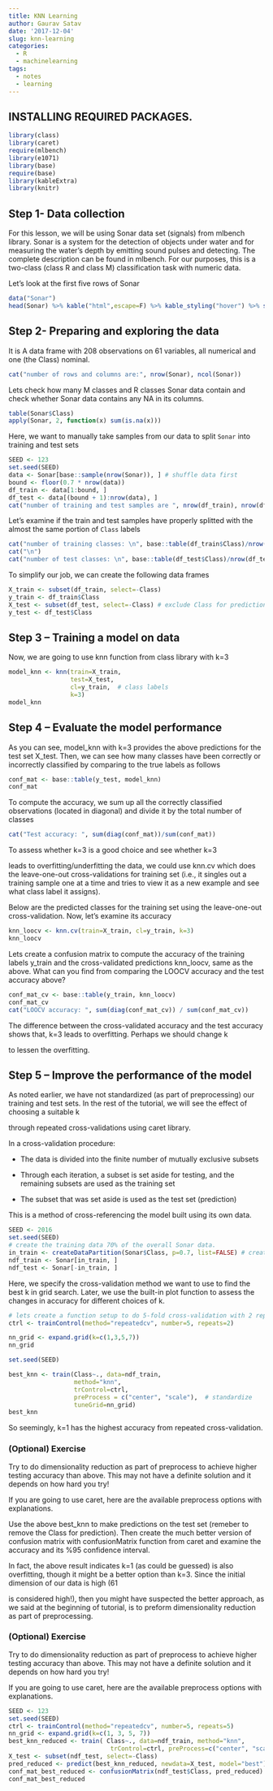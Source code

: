 ```yaml
---
title: KNN Learning
author: Gaurav Satav
date: '2017-12-04'
slug: knn-learning
categories:
  - R
  - machinelearning
tags:
  - notes
  - learning
---
```



## INSTALLING REQUIRED PACKAGES.

```r
library(class)
library(caret)
require(mlbench)
library(e1071)
library(base)
require(base)
library(kableExtra)
library(knitr)
```

## Step 1- Data collection

For this lesson, we will be using Sonar data set (signals) from mlbench library. Sonar is a system for the detection of objects under water and for measuring the water's depth by emitting sound pulses and detecting. The complete description can be found in mlbench. For our purposes, this is a two-class (class R and class M) 
classification task with numeric data.

Let's look at the first five rows of Sonar

```r
data("Sonar")
head(Sonar) %>% kable("html",escape=F) %>% kable_styling("hover") %>% scroll_box(width = "750px")
```

## Step 2- Preparing and exploring the data

It is A data frame with 208 observations on 61 variables, all numerical and one (the Class) nominal.

```r
cat("number of rows and columns are:", nrow(Sonar), ncol(Sonar))
```

Lets check how many M classes and R classes Sonar data contain and check whether Sonar data contains any NA in its columns.

```r
table(Sonar$Class) 
apply(Sonar, 2, function(x) sum(is.na(x))) 
```

Here, we want to manually take samples from our data to split `Sonar` into training and test sets

```r
SEED <- 123
set.seed(SEED)
data <- Sonar[base::sample(nrow(Sonar)), ] # shuffle data first
bound <- floor(0.7 * nrow(data))
df_train <- data[1:bound, ] 
df_test <- data[(bound + 1):nrow(data), ]
cat("number of training and test samples are ", nrow(df_train), nrow(df_test))
```

Let's examine if the train and test samples have properly splitted with the almost the same portion of `Class` labels

```r
cat("number of training classes: \n", base::table(df_train$Class)/nrow(df_train))
cat("\n")
cat("number of test classes: \n", base::table(df_test$Class)/nrow(df_test))
```

To simplify our job, we can create the following data frames

```r
X_train <- subset(df_train, select=-Class)
y_train <- df_train$Class
X_test <- subset(df_test, select=-Class) # exclude Class for prediction
y_test <- df_test$Class
```

## Step 3 – Training a model on data

Now, we are going to use knn function from class library with k=3

```r
model_knn <- knn(train=X_train,
                 test=X_test,
                 cl=y_train,  # class labels
                 k=3)
model_knn
```

## Step 4 – Evaluate the model performance

As you can see, model_knn with k=3
provides the above predictions for the test set X_test. Then, we can see how many classes have been correctly or incorrectly classified by comparing to the true labels as follows

```r
conf_mat <- base::table(y_test, model_knn)
conf_mat
```

To compute the accuracy, we sum up all the correctly classified observations (located in diagonal) and divide it by the total number of classes

```r
cat("Test accuracy: ", sum(diag(conf_mat))/sum(conf_mat))
```

To assess whether k=3 is a good choice and see whether k=3

leads to overfitting/underfitting the data, we could use knn.cv which does the leave-one-out cross-validations for training set (i.e., it singles out a training sample one at a time and tries to view it as a new example and see what class label it assigns).

Below are the predicted classes for the training set using the leave-one-out cross-validation. Now, let's examine its accuracy

```r
knn_loocv <- knn.cv(train=X_train, cl=y_train, k=3)
knn_loocv
```

Lets create a confusion matrix to compute the accuracy of the training labels y_train and the cross-validated predictions knn_loocv, same as the above. What can you find from comparing the LOOCV accuracy and the test accuracy above?

```r
conf_mat_cv <- base::table(y_train, knn_loocv)
conf_mat_cv
cat("LOOCV accuracy: ", sum(diag(conf_mat_cv)) / sum(conf_mat_cv))
```

The difference between the cross-validated accuracy and the test accuracy shows that, k=3 leads to overfitting. Perhaps we should change k

to lessen the overfitting.

## Step 5 – Improve the performance of the model

As noted earlier, we have not standardized (as part of preprocessing) our training and test sets. In the rest of the tutorial, we will see the effect of choosing a suitable k

through repeated cross-validations using caret library.

In a cross-validation procedure:

* The data is divided into the finite number of mutually exclusive subsets

* Through each iteration, a subset is set aside for testing, and the remaining subsets are used as the training set

* The subset that was set aside is used as the test set (prediction)

This is a method of cross-referencing the model built using its own data.

```r
SEED <- 2016
set.seed(SEED)
# create the training data 70% of the overall Sonar data.
in_train <- createDataPartition(Sonar$Class, p=0.7, list=FALSE) # create training indices
ndf_train <- Sonar[in_train, ]
ndf_test <- Sonar[-in_train, ]
```

Here, we specify the cross-validation method we want to use to find the best k in grid search. Later, we use the built-in plot function to assess the changes in accuracy for different choices of k.

```r
# lets create a function setup to do 5-fold cross-validation with 2 repeat.
ctrl <- trainControl(method="repeatedcv", number=5, repeats=2)

nn_grid <- expand.grid(k=c(1,3,5,7))
nn_grid
```

```r
set.seed(SEED)

best_knn <- train(Class~., data=ndf_train,
                  method="knn",
                  trControl=ctrl, 
                  preProcess = c("center", "scale"),  # standardize
                  tuneGrid=nn_grid)
best_knn
```

So seemingly, k=1 has the highest accuracy from repeated cross-validation.


### (Optional) Exercise

Try to do dimensionality reduction as part of preprocess to achieve higher testing accuracy than above. This may not have a definite solution and it depends on how hard you try!

If you are going to use caret, here are the available preprocess options with explanations.

Use the above best_knn to make predictions on the test set (remeber to remove the Class for prediction). Then create the much better version of confusion matrix with confusionMatrix function from caret and examine the accuracy and its %95
confidence interval.

In fact, the above result indicates k=1 (as could be guessed) is also overfitting, though it might be a better option than k=3. Since the initial dimension of our data is high (61

is considered high!), then you might have suspected the better approach, as we said at the beginning of tutorial, is to preform dimensionality reduction as part of preprocessing.

### (Optional) Exercise

Try to do dimensionality reduction as part of preprocess to achieve higher testing accuracy than above. This may not have a definite solution and it depends on how hard you try!

If you are going to use caret, here are the available preprocess options with explanations.

```r
SEED <- 123 
set.seed(SEED) 
ctrl <- trainControl(method="repeatedcv", number=5, repeats=5) 
nn_grid <- expand.grid(k=c(1, 3, 5, 7)) 
best_knn_reduced <- train( Class~., data=ndf_train, method="knn", 
                            trControl=ctrl, preProcess=c("center", "scale","YeoJohnson"))
X_test <- subset(ndf_test, select=-Class) 
pred_reduced <- predict(best_knn_reduced, newdata=X_test, model="best") 
conf_mat_best_reduced <- confusionMatrix(ndf_test$Class, pred_reduced) 
conf_mat_best_reduced 

```

